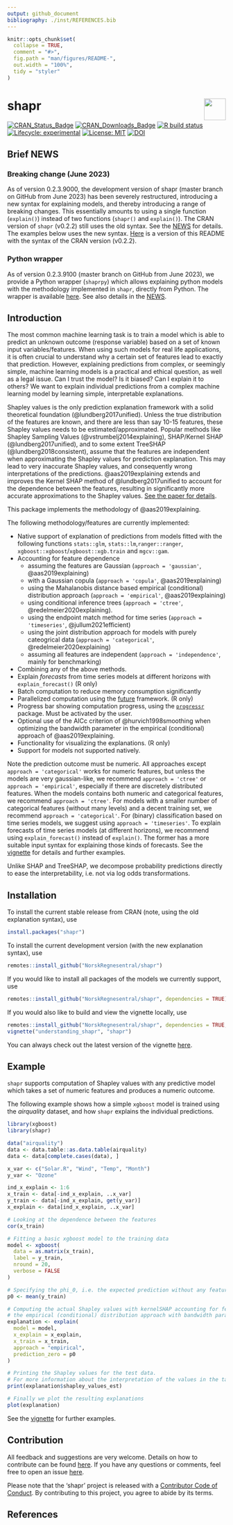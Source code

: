 ```yaml
---
output: github_document
bibliography: ./inst/REFERENCES.bib
---
```


<!-- README.md is generated from README.Rmd. Please edit that file -->

```r
knitr::opts_chunk$set(
  collapse = TRUE,
  comment = "#>",
  fig.path = "man/figures/README-",
  out.width = "100%",
  tidy = "styler"
)
```

# shapr <img src="man/figures/NR-logo_utvidet_r32g60b136_small.png" align="right" height="50px"/>

<!-- badges: start -->
[![CRAN_Status_Badge](https://www.r-pkg.org/badges/version-last-release/shapr)](https://cran.r-project.org/package=shapr)
[![CRAN_Downloads_Badge](https://cranlogs.r-pkg.org/badges/grand-total/shapr)](https://cran.r-project.org/package=shapr)
[![R build status](https://github.com/NorskRegnesentral/shapr/workflows/R-CMD-check/badge.svg)](https://github.com/NorskRegnesentral/shapr/actions?query=workflow%3AR-CMD-check)
[![Lifecycle: experimental](https://img.shields.io/badge/lifecycle-experimental-orange.svg)](https://lifecycle.r-lib.org/articles/stages.html)
[![License: MIT](https://img.shields.io/badge/License-MIT-yellow.svg)](https://opensource.org/license/mit/)
[![DOI](https://joss.theoj.org/papers/10.21105/joss.02027/status.svg)](https://doi.org/10.21105/joss.02027)
<!-- badges: end -->

## Brief NEWS

### Breaking change (June 2023)

As of version 0.2.3.9000, the development version of shapr (master branch on GitHub from June 2023) has been severely restructured, introducing a new syntax for explaining models, and thereby introducing a range of breaking changes. This essentially amounts to using a single function (`explain()`) instead of two functions (`shapr()` and `explain()`).
The CRAN version of `shapr` (v0.2.2) still uses the old syntax. 
See the [NEWS](https://github.com/NorskRegnesentral/shapr/blob/master/NEWS.md) for details. 
The examples below uses the new syntax. 
[Here](https://github.com/NorskRegnesentral/shapr/blob/cranversion_0.2.2/README.md) is a version of this README with the syntax of the CRAN version (v0.2.2).

### Python wrapper

As of version 0.2.3.9100 (master branch on GitHub from June 2023), we provide a Python wrapper (`shaprpy`) which allows explaining python models with the methodology implemented in `shapr`, directly from Python. The wrapper is available [here](https://github.com/NorskRegnesentral/shapr/tree/master/python). See also details in the [NEWS](https://github.com/NorskRegnesentral/shapr/blob/master/NEWS.md).


## Introduction

The most common machine learning task is to train a model which is able to predict an unknown outcome (response variable) based on a set of known input variables/features.
When using such models for real life applications, it is often crucial to understand why a certain set of features lead to exactly that prediction.
However, explaining predictions from complex, or seemingly simple, machine learning models is a practical and ethical question, as well as a legal issue. Can I trust the model? Is it biased? Can I explain it to others? We want to explain individual predictions from a complex machine learning model by learning simple, interpretable  explanations.

Shapley values is the only prediction explanation framework with a solid theoretical foundation (@lundberg2017unified). Unless the true distribution of the features are known, and there are less than say 10-15 features, these Shapley values needs to be estimated/approximated. 
Popular methods like Shapley Sampling Values (@vstrumbelj2014explaining), SHAP/Kernel SHAP (@lundberg2017unified), and to some extent TreeSHAP (@lundberg2018consistent), assume that the features are independent when approximating the Shapley values for prediction explanation. This may lead to very inaccurate Shapley values, and consequently wrong interpretations of the predictions. @aas2019explaining extends and improves the Kernel SHAP method of @lundberg2017unified to account for the dependence between the features, resulting in significantly more accurate approximations to the Shapley values. 
[See the paper for details](https://arxiv.org/abs/1903.10464).

This package implements the methodology of @aas2019explaining.

The following methodology/features are currently implemented:

-   Native support of explanation of predictions from models fitted with the following functions 
`stats::glm`, `stats::lm`,`ranger::ranger`, `xgboost::xgboost`/`xgboost::xgb.train` and `mgcv::gam`.
-   Accounting for feature dependence 
    * assuming the features are Gaussian (`approach = 'gaussian'`, @aas2019explaining)
    * with a Gaussian copula (`approach = 'copula'`, @aas2019explaining)
    * using the Mahalanobis distance based empirical (conditional) distribution approach (`approach = 'empirical'`, @aas2019explaining)
    * using conditional inference trees (`approach = 'ctree'`, @redelmeier2020explaining). 
    * using the endpoint match method for time series (`approach = 'timeseries'`, @jullum2021efficient)
    * using the joint distribution approach for models with purely cateogrical data (`approach = 'categorical'`, @redelmeier2020explaining)
    * assuming all features are independent (`approach = 'independence'`, mainly for benchmarking)
-   Combining any of the above methods.
-   Explain *forecasts* from time series models at different horizons with `explain_forecast()` (R only)
-   Batch computation to reduce memory consumption significantly
-   Parallelized computation using the [future](https://future.futureverse.org/) framework. (R only)
-   Progress bar showing computation progress, using the [`progressr`](https://progressr.futureverse.org/) package. Must be activated by the user.
-   Optional use of the AICc criterion of @hurvich1998smoothing when optimizing the bandwidth parameter in the empirical (conditional) approach of @aas2019explaining.
-   Functionality for visualizing the explanations. (R only)
-   Support for models not supported natively.

<!--
Current methodological restrictions:

- The features must follow a continuous distribution
- Discrete features typically work just fine in practice although the theory breaks down
- Ordered/unordered categorical features are not supported

Future releases will include:

-   Computational improvement of the AICc optimization approach,
-   iterative selection of method to account for the feature dependence.
-->


Note the prediction outcome must be numeric. 
All approaches except `approach = 'categorical'` works for numeric features, but unless the models are very gaussian-like, we recommend `approach = 'ctree'` or `approach = 'empirical'`, especially if there are discretely distributed features.
When the models contains both numeric and categorical features, we recommend `approach = 'ctree'`.
For models with a smaller number of categorical features (without many levels) and a decent training set, we recommend `approach = 'categorical'`.
For (binary) classification based on time series models, we suggest using `approach = 'timeseries'`.
To explain forecasts of time series models (at different horizons), we recommend using `explain_forecast()` instead of `explain()`. 
The former has a more suitable input syntax for explaining those kinds of forecasts.
See the [vignette](https://norskregnesentral.github.io/shapr/articles/understanding_shapr.html) for details and further examples.

Unlike SHAP and TreeSHAP, we decompose probability predictions directly to ease the interpretability, i.e. not via log odds transformations.

## Installation

To install the current stable release from CRAN (note, using the old explanation syntax), use

```r
install.packages("shapr")
```

To install the current development version (with the new explanation syntax), use

```r
remotes::install_github("NorskRegnesentral/shapr")
```

If you would like to install all packages of the models we currently support, use

```r
remotes::install_github("NorskRegnesentral/shapr", dependencies = TRUE)
```


If you would also like to build and view the vignette locally, use 
```r
remotes::install_github("NorskRegnesentral/shapr", dependencies = TRUE, build_vignettes = TRUE)
vignette("understanding_shapr", "shapr")
```

You can always check out the latest version of the vignette [here](https://norskregnesentral.github.io/shapr/articles/understanding_shapr.html). 

## Example
`shapr` supports computation of Shapley values with any predictive model which takes a set of numeric features and produces a numeric outcome. 

The following example shows how a simple `xgboost` model is trained using the *airquality* dataset, and how `shapr` explains the individual predictions. 


```r
library(xgboost)
library(shapr)

data("airquality")
data <- data.table::as.data.table(airquality)
data <- data[complete.cases(data), ]

x_var <- c("Solar.R", "Wind", "Temp", "Month")
y_var <- "Ozone"

ind_x_explain <- 1:6
x_train <- data[-ind_x_explain, ..x_var]
y_train <- data[-ind_x_explain, get(y_var)]
x_explain <- data[ind_x_explain, ..x_var]

# Looking at the dependence between the features
cor(x_train)

# Fitting a basic xgboost model to the training data
model <- xgboost(
  data = as.matrix(x_train),
  label = y_train,
  nround = 20,
  verbose = FALSE
)

# Specifying the phi_0, i.e. the expected prediction without any features
p0 <- mean(y_train)

# Computing the actual Shapley values with kernelSHAP accounting for feature dependence using
# the empirical (conditional) distribution approach with bandwidth parameter sigma = 0.1 (default)
explanation <- explain(
  model = model,
  x_explain = x_explain,
  x_train = x_train,
  approach = "empirical",
  prediction_zero = p0
)

# Printing the Shapley values for the test data.
# For more information about the interpretation of the values in the table, see ?shapr::explain.
print(explanation$shapley_values_est)

# Finally we plot the resulting explanations
plot(explanation)
```

See the [vignette](https://norskregnesentral.github.io/shapr/articles/understanding_shapr.html) for further examples.


## Contribution

All feedback and suggestions are very welcome. Details on how to contribute can be found 
[here](https://norskregnesentral.github.io/shapr/CONTRIBUTING.html). If you have any questions or comments, feel
free to open an issue [here](https://github.com/NorskRegnesentral/shapr/issues). 

Please note that the 'shapr' project is released with a
[Contributor Code of Conduct](https://norskregnesentral.github.io/shapr/CODE_OF_CONDUCT.html).
By contributing to this project, you agree to abide by its terms. 

## References


